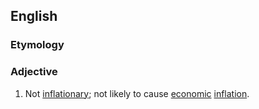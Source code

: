 ==English==

===Etymology===
{{prefix|non|inflationary|lang=en}}

===Adjective===
{{en-adj|-}}

# Not [[inflationary]]; not likely to cause [[economic]] [[inflation]].